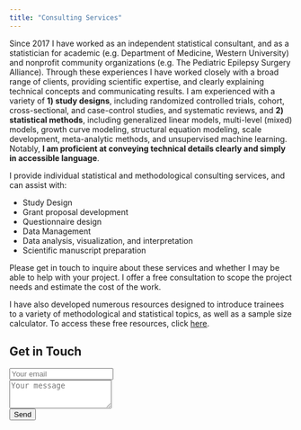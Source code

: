```yaml
---
title: "Consulting Services"
---
```


Since 2017 I have worked as an independent statistical consultant, and as a statistician for academic (e.g. Department of Medicine, Western University) and nonprofit community organizations (e.g. The Pediatric Epilepsy Surgery Alliance). Through these experiences I have worked closely with a broad range of clients, providing scientific expertise, and clearly explaining technical concepts and communicating results. I am experienced with a variety of **1) study designs**, including randomized controlled trials, cohort, cross-sectional, and case-control studies, and systematic reviews, and **2) statistical methods**, including generalized linear models, multi-level (mixed) models, growth curve modeling, structural equation modeling, scale development, meta-analytic methods, and unsupervised machine learning. Notably, **I am proficient at conveying technical details clearly and simply in accessible language**. 

I provide individual statistical and methodological consulting services, and can assist with: 

-   Study Design
-   Grant proposal development 
-   Questionnaire design
-   Data Management
-   Data analysis, visualization, and interpretation
-   Scientific manuscript preparation

Please get in touch to inquire about these services and whether I may be able to help with your project. I offer a free consultation to scope the project needs and estimate the cost of the work. 

I have also developed numerous resources designed to introduce trainees to a variety of methodological and statistical topics, as well as a sample size calculator. To access these free resources, click [here](resources.qmd). 


<!-- Contact form  -->
## Get in Touch
<form action="https://formspree.io/f/xoqynave" method="POST">
    <input type="hidden" name="_subject" value="Contact request from kpuka.ca" />
    <input type="email" class="form-control" name="_replyto" placeholder="Your email" required><br>
    <textarea class="form-control" rows="3" name="message" placeholder="Your message" required></textarea><br>
    <button type="submit"class="btn btn-primary">Send</button>
</form>

    
